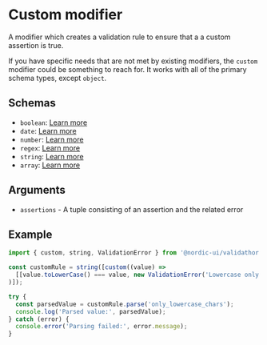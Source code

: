 # Custom modifier

A modifier which creates a validation rule to ensure that a a custom assertion is true.

If you have specific needs that are not met by existing modifiers, the `custom` modifier could be something to reach for. It works with all of the primary schema types, except `object`.

## Schemas

- `boolean`: [Learn more](/schemas/boolean)
- `date`: [Learn more](/schemas/date)
- `number`: [Learn more](/schemas/number)
- `regex`: [Learn more](/schemas/regex)
- `string`: [Learn more](/schemas/string)
- `array`: [Learn more](/schemas/array)

## Arguments

- `assertions` - A tuple consisting of an assertion and the related error

## Example

```ts showLineNumbers
import { custom, string, ValidationError } from '@nordic-ui/validathor';

const customRule = string([custom((value) =>
  [[value.toLowerCase() === value, new ValidationError('Lowercase only')]]
)]);

try {
  const parsedValue = customRule.parse('only_lowercase_chars');
  console.log('Parsed value:', parsedValue);
} catch (error) {
  console.error('Parsing failed:', error.message);
}
```